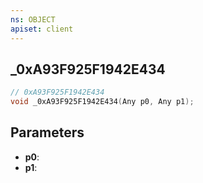 ```yaml
---
ns: OBJECT
apiset: client
---
```

## _0xA93F925F1942E434

```c
// 0xA93F925F1942E434
void _0xA93F925F1942E434(Any p0, Any p1);
```


## Parameters
* **p0**:
* **p1**: